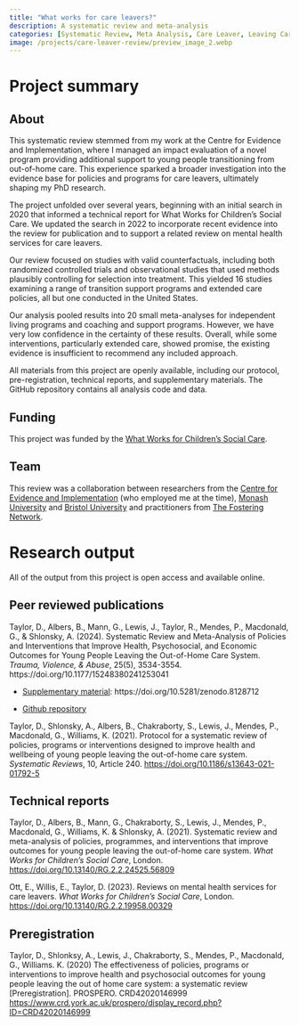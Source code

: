 ```yaml
---
title: "What works for care leavers?"
description: A systematic review and meta-analysis
categories: [Systematic Review, Meta Analysis, Care Leaver, Leaving Care]
image: /projects/care-leaver-review/preview_image_2.webp
---
```


# Project summary

## About

This systematic review stemmed from my work at the Centre for Evidence and Implementation, where I managed an impact evaluation of a novel program providing additional support to young people transitioning from out-of-home care. This experience sparked a broader investigation into the evidence base for policies and programs for care leavers, ultimately shaping my PhD research.

The project unfolded over several years, beginning with an initial search in 2020 that informed a technical report for What Works for Children's Social Care. We updated the search in 2022 to incorporate recent evidence into the review for publication and to support a related review on mental health services for care leavers.

Our review focused on studies with valid counterfactuals, including both randomized controlled trials and observational studies that used methods plausibly controlling for selection into treatment. This yielded 16 studies examining a range of transition support programs and extended care policies, all but one conducted in the United States.

Our analysis pooled results into 20 small meta-analyses for independent living programs and coaching and support programs. However, we have very low confidence in the certainty of these results. Overall, while some interventions, particularly extended care, showed promise, the existing evidence is insufficient to recommend any included approach.

All materials from this project are openly available, including our protocol, pre-registration, technical reports, and supplementary materials. The GitHub repository contains all analysis code and data.

## Funding

This project was funded by the [What Works for Children's Social Care](https://whatworks-csc.org.uk/).

## Team

This review was a collaboration between researchers from the [Centre for Evidence and Implementation](https://www.ceiglobal.org/) (who employed me at the time), [Monash University](https://www.monash.edu/medicine/spahc/socialwork) and [Bristol University](https://www.bristol.ac.uk/people/person/Geraldine-Macdonald-5d04ff3d-c8d2-46fd-bc6e-d417a321196e/) and practitioners from [The Fostering Network](https://www.thefosteringnetwork.org.uk/).

# Research output

All of the output from this project is open access and available online.

## Peer reviewed publications

Taylor, D., Albers, B., Mann, G., Lewis, J., Taylor, R., Mendes, P., Macdonald, G., & Shlonsky, A. (2024). Systematic Review and Meta-Analysis of Policies and Interventions that Improve Health, Psychosocial, and Economic Outcomes for Young People Leaving the Out-of-Home Care System. *Trauma, Violence, & Abuse*, 25(5), 3534-3554. https://doi.org/10.1177/15248380241253041

-   [Supplementary material](https://davetayl-r.github.io/care-leaver-review/care-leaver-review-supplementary-material.html): https://doi.org/10.5281/zenodo.8128712

-   [Github repository](https://github.com/davetayl-r/care-leaver-review)

Taylor, D., Shlonsky, A., Albers, B., Chakraborty, S., Lewis, J., Mendes, P., Macdonald, G., Williams, K. (2021). Protocol for a systematic review of policies, programs or interventions designed to improve health and wellbeing of young people leaving the out-of-home care system. *Systematic Reviews*, 10, Article 240. <https://doi.org/10.1186/s13643-021-01792-5>

## Technical reports

Taylor, D., Albers, B., Mann, G., Chakraborty, S., Lewis, J., Mendes, P., Macdonald, G., Williams, K. & Shlonsky, A. (2021). Systematic review and meta-analysis of policies, programmes, and interventions that improve outcomes for young people leaving the out-of-home care system. *What Works for Children's Social Care*, London. <https://doi.org/10.13140/RG.2.2.24525.56809>

Ott, E., Willis, E., Taylor, D. (2023). Reviews on mental health services for care leavers. *What Works for Children's Social Care*, London. <https://doi.org/10.13140/RG.2.2.19958.00329>

## Preregistration

Taylor, D., Shlonksy, A., Lewis, J., Chakraborty, S., Mendes, P., Macdonald, G., Williams. K. (2020) The effectiveness of policies, programs or interventions to improve health and psychosocial outcomes for young people leaving the out of home care system: a systematic review \[Preregistration\]. PROSPERO. CRD42020146999 <https://www.crd.york.ac.uk/prospero/display_record.php?ID=CRD42020146999>
